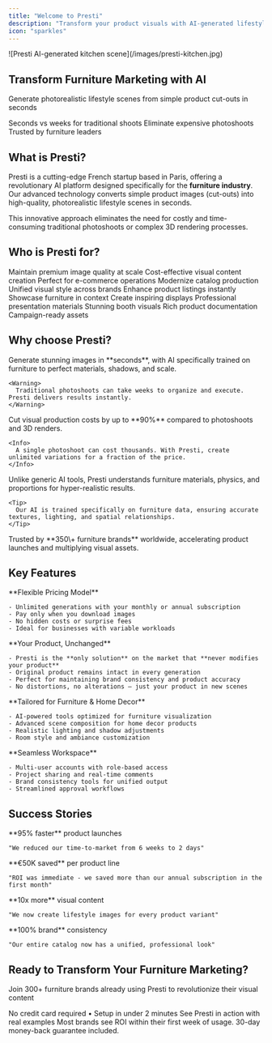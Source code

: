 ```yaml
---
title: "Welcome to Presti"
description: "Transform your product visuals with AI-generated lifestyle scenes"
icon: "sparkles"
---
```


<Frame>
  ![Presti AI-generated kitchen scene](/images/presti-kitchen.jpg)
</Frame>

## Transform Furniture Marketing with AI

Generate photorealistic lifestyle scenes from simple product cut-outs in seconds

<CardGroup cols={3}>
  <Card title="10x Faster" icon="bolt">
    Seconds vs weeks for traditional shoots
  </Card>
  <Card title="90% Cost Savings" icon="chart-line">
    Eliminate expensive photoshoots
  </Card>
  <Card title="300+ Brands" icon="users">
    Trusted by furniture leaders
  </Card>
</CardGroup>

## What is Presti?

Presti is a cutting-edge French startup based in Paris, offering a revolutionary AI platform designed specifically for the **furniture industry**. Our advanced technology converts simple product images (cut-outs) into high-quality, photorealistic lifestyle scenes in seconds.

<Note>
  This innovative approach eliminates the need for costly and time-consuming traditional photoshoots or complex 3D rendering processes.
</Note>

## Who is Presti for?

<Tabs>
  <Tab title="Furniture Brands">
    <CardGroup cols={2}>
      <Card title="Luxury Brands" icon="crown">
        Maintain premium image quality at scale
      </Card>
      <Card title="Mass Market" icon="store">
        Cost-effective visual content creation
      </Card>
      <Card title="Online-First" icon="globe">
        Perfect for e-commerce operations
      </Card>
      <Card title="Traditional" icon="building">
        Modernize catalog production
      </Card>
    </CardGroup>
  </Tab>
  <Tab title="Retailers">
    <CardGroup cols={2}>
      <Card title="Multi-Brand Stores" icon="tags">
        Unified visual style across brands
      </Card>
      <Card title="Online Marketplaces" icon="cart-shopping">
        Enhance product listings instantly
      </Card>
      <Card title="Interior Designers" icon="palette">
        Showcase furniture in context
      </Card>
      <Card title="Showrooms" icon="eye">
        Create inspiring displays
      </Card>
    </CardGroup>
  </Tab>
  <Tab title="Manufacturers">
    <CardGroup cols={2}>
      <Card title="B2B Sales" icon="handshake">
        Professional presentation materials
      </Card>
      <Card title="Trade Shows" icon="presentation-screen">
        Stunning booth visuals
      </Card>
      <Card title="Catalogs" icon="book">
        Rich product documentation
      </Card>
      <Card title="Marketing" icon="megaphone">
        Campaign-ready assets
      </Card>
    </CardGroup>
  </Tab>
</Tabs>

## Why choose Presti?

<Steps>
  <Step title="Speed & Efficiency">
    Generate stunning images in **seconds**, with AI specifically trained on furniture to perfect materials, shadows, and scale.

    <Warning>
      Traditional photoshoots can take weeks to organize and execute. Presti delivers results instantly.
    </Warning>
  </Step>
  <Step title="Massive Cost Savings">
    Cut visual production costs by up to **90%** compared to photoshoots and 3D renders.

    <Info>
      A single photoshoot can cost thousands. With Presti, create unlimited variations for a fraction of the price.
    </Info>
  </Step>
  <Step title="Industry Expertise">
    Unlike generic AI tools, Presti understands furniture materials, physics, and proportions for hyper-realistic results.

    <Tip>
      Our AI is trained specifically on furniture data, ensuring accurate textures, lighting, and spatial relationships.
    </Tip>
  </Step>
  <Step title="Proven Track Record">
    Trusted by **350\+ furniture brands** worldwide, accelerating product launches and multiplying visual assets.
  </Step>
</Steps>

## Key Features

<AccordionGroup>
  <Accordion title="Unlimited Generations" icon="credit-card">
    **Flexible Pricing Model**

    - Unlimited generations with your monthly or annual subscription
    - Pay only when you download images
    - No hidden costs or surprise fees
    - Ideal for businesses with variable workloads
  </Accordion>
  <Accordion title="Product Integrity" icon="shield">
    **Your Product, Unchanged**

    - Presti is the **only solution** on the market that **never modifies your product**
    - Original product remains intact in every generation
    - Perfect for maintaining brand consistency and product accuracy
    - No distortions, no alterations — just your product in new scenes
  </Accordion>
  <Accordion title="Industry-Specific Editing Tools" icon="wand-magic-sparkles">
    **Tailored for Furniture & Home Decor**

    - AI-powered tools optimized for furniture visualization
    - Advanced scene composition for home decor products
    - Realistic lighting and shadow adjustments
    - Room style and ambiance customization
  </Accordion>
  <Accordion title="Team Collaboration" icon="users">
    **Seamless Workspace**

    - Multi-user accounts with role-based access
    - Project sharing and real-time comments
    - Brand consistency tools for unified output
    - Streamlined approval workflows
  </Accordion>
</AccordionGroup>

## Success Stories

<CardGroup cols={2}>
  <Card title="Time Reduction" icon="clock">
    **95% faster** product launches

    "We reduced our time-to-market from 6 weeks to 2 days"
  </Card>
  <Card title="Cost Efficiency" icon="dollar-sign">
    **€50K saved** per product line

    "ROI was immediate - we saved more than our annual subscription in the first month"
  </Card>
  <Card title="Scale Achievement" icon="trending-up">
    **10x more** visual content

    "We now create lifestyle images for every product variant"
  </Card>
  <Card title="Quality Consistency" icon="star">
    **100% brand** consistency

    "Our entire catalog now has a unified, professional look"
  </Card>
</CardGroup>

## Ready to Transform Your Furniture Marketing?

Join 300\+ furniture brands already using Presti to revolutionize their visual content

<CardGroup cols={2}>
  <Card title="Start Free Trial" icon="rocket" href="https://app.presti.ai/">
    No credit card required • Setup in under 2 minutes
  </Card>
  <Card title="Watch Demo" icon="play" href="/demo">
    See Presti in action with real examples
  </Card>
</CardGroup>

<Tip>
  Most brands see ROI within their first week of usage. 30-day money-back guarantee included.
</Tip>